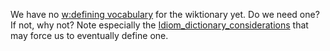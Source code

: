 {{rfc}}
We have no [[w:defining vocabulary]] for the wiktionary yet.  Do we need one?  If not, why not?  Note especially the [[Idiom_dictionary_considerations]] that may force us to eventually define one.